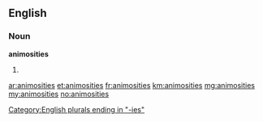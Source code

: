 ==English==

===Noun===
'''animosities'''

#{{plural of|[[animosity]]}}

[[Category:English plurals ending in "-ies"]]

[[ar:animosities]]
[[et:animosities]]
[[fr:animosities]]
[[km:animosities]]
[[mg:animosities]]
[[my:animosities]]
[[no:animosities]]